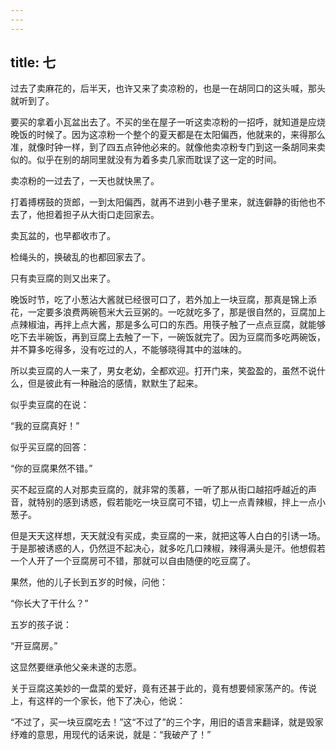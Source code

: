 ```yaml
---
---
---
```

title: 七
---



过去了卖麻花的，后半天，也许又来了卖凉粉的，也是一在胡同口的这头喊，那头就听到了。

要买的拿着小瓦盆出去了。不买的坐在屋子一听这卖凉粉的一招呼，就知道是应烧晚饭的时候了。因为这凉粉一个整个的夏天都是在太阳偏西，他就来的，来得那么准，就像时钟一样，到了四五点钟他必来的。就像他卖凉粉专门到这一条胡同来卖似的。似乎在别的胡同里就没有为着多卖几家而耽误了这一定的时间。

卖凉粉的一过去了，一天也就快黑了。

打着搏楞鼓的货郎，一到太阳偏西，就再不进到小巷子里来，就连僻静的街他也不去了，他担着担子从大街口走回家去。

卖瓦盆的，也早都收市了。

检绳头的，换破乱的也都回家去了。

只有卖豆腐的则又出来了。

晚饭时节，吃了小葱沾大酱就已经很可口了，若外加上一块豆腐，那真是锦上添花，一定要多浪费两碗苞米大云豆粥的。一吃就吃多了，那是很自然的，豆腐加上点辣椒油，再拌上点大酱，那是多么可口的东西。用筷子触了一点点豆腐，就能够吃下去半碗饭，再到豆腐上去触了一下，一碗饭就完了。因为豆腐而多吃两碗饭，并不算多吃得多，没有吃过的人，不能够晓得其中的滋味的。

所以卖豆腐的人一来了，男女老幼，全都欢迎。打开门来，笑盈盈的，虽然不说什么，但是彼此有一种融洽的感情，默默生了起来。

似乎卖豆腐的在说：

“我的豆腐真好！”

似乎买豆腐的回答：

“你的豆腐果然不错。”

买不起豆腐的人对那卖豆腐的，就非常的羡慕，一听了那从街口越招呼越近的声音，就特别的感到诱惑，假若能吃一块豆腐可不错，切上一点青辣椒，拌上一点小葱子。

但是天天这样想，天天就没有买成，卖豆腐的一来，就把这等人白白的引诱一场。于是那被诱惑的人，仍然逗不起决心，就多吃几口辣椒，辣得满头是汗。他想假若一个人开了一个豆腐房可不错，那就可以自由随便的吃豆腐了。

果然，他的儿子长到五岁的时候，问他：

“你长大了干什么？”

五岁的孩子说：

“开豆腐房。”

这显然要继承他父亲未遂的志愿。

关于豆腐这美妙的一盘菜的爱好，竟有还甚于此的，竟有想要倾家荡产的。传说上，有这样的一个家长，他下了决心，他说：

“不过了，买一块豆腐吃去！”这“不过了”的三个字，用旧的语言来翻译，就是毁家纾难的意思，用现代的话来说，就是：“我破产了！”